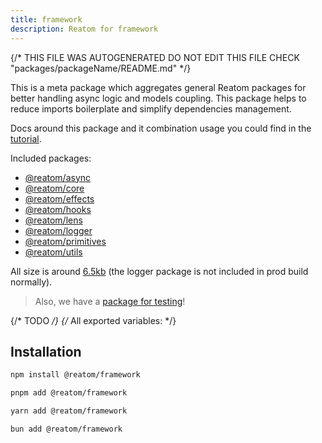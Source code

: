 ```yaml
---
title: framework
description: Reatom for framework
---
```


{/* THIS FILE WAS AUTOGENERATED
DO NOT EDIT THIS FILE 
CHECK "packages/packageName/README.md" */}



This is a meta package which aggregates general Reatom packages for better handling async logic and models coupling. This package helps to reduce imports boilerplate and simplify dependencies management.

Docs around this package and it combination usage you could find in the [tutorial](/getting-started/setup/).

Included packages:

- [@reatom/async](/package/async)
- [@reatom/core](/core)
- [@reatom/effects](/package/effects)
- [@reatom/hooks](/package/hooks)
- [@reatom/lens](/package/lens)
- [@reatom/logger](/package/logger)
- [@reatom/primitives](/package/primitives)
- [@reatom/utils](/package/utils)

All size is around [6.5kb](https://bundlejs.com/?q=%40reatom%2Fasync%2C%40reatom%2Fcore%2C%40reatom%2Feffects%2C%40reatom%2Fhooks%2C%40reatom%2Flens%2C%40reatom%2Fprimitives%2C%40reatom%2Futils&config=%7B%22esbuild%22%3A%7B%22external%22%3A%5B%22%40reatom%2Flogger%22%5D%7D%7D) (the logger package is not included in prod build normally).

> Also, we have a [package for testing](/package/testing)!

{/* TODO */}
{/* All exported variables: */}

## Installation

<Tabs>
<TabItem label="npm">

  ```sh
npm install @reatom/framework
  ```

</TabItem>
<TabItem label="pnpm">

  ```sh
pnpm add @reatom/framework
  ```

</TabItem>
<TabItem label="yarn">

  ```sh
yarn add @reatom/framework
  ```

</TabItem>
<TabItem label="bun">

  ```sh
bun add @reatom/framework
  ```

</TabItem>
</Tabs>
